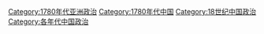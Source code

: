 [[Category:1780年代亚洲政治|Category:1780年代亚洲政治]]
[[Category:1780年代中国|Category:1780年代中国]]
[[Category:18世纪中国政治|Category:18世纪中国政治]]
[[Category:各年代中国政治|Category:各年代中国政治]]